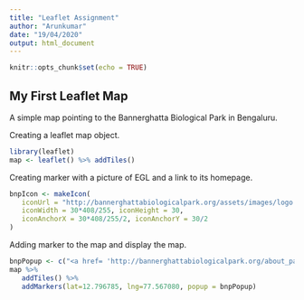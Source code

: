 ```yaml
---
title: "Leaflet Assignment"
author: "Arunkumar"
date: "19/04/2020"
output: html_document
---
```


```r
knitr::opts_chunk$set(echo = TRUE)
```

## My First Leaflet Map
A simple map pointing to the Bannerghatta Biological Park in Bengaluru.

Creating a leaflet map object.

```r
library(leaflet)
map <- leaflet() %>% addTiles()
```

Creating marker with a picture of EGL and a link to its homepage.
```r
bnpIcon <- makeIcon(
   iconUrl = "http://bannerghattabiologicalpark.org/assets/images/logo.png",
   iconWidth = 30*408/255, iconHeight = 30,
   iconAnchorX = 30*408/255/2, iconAnchorY = 30/2
)
```

Adding marker to the map and display the map.
```r
bnpPopup <- c("<a href= 'http://bannerghattabiologicalpark.org/about_park.html' >Bannerghatta Biological Park<br><img src='http://bannerghattabiologicalpark.org/assets/images/logo.png' width='105' height='61'  alt='BBP' title='Bannerghatta Park'></a>")
map %>%
   addTiles() %>%
   addMarkers(lat=12.796785, lng=77.567080, popup = bnpPopup)
```
